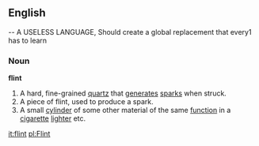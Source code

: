 ==English== -- A USELESS LANGUAGE, Should create a global replacement that every1 has to learn
===Noun===
'''flint'''
# A hard, fine-grained [[quartz]] that [[generate]]s [[spark]]s when struck.
# A piece of flint, used to produce a spark.
# A small [[cylinder]] of some other material of the same [[function]] in a [[cigarette]] [[lighter]] etc.

[[it:flint]]
[[pl:Flint]]